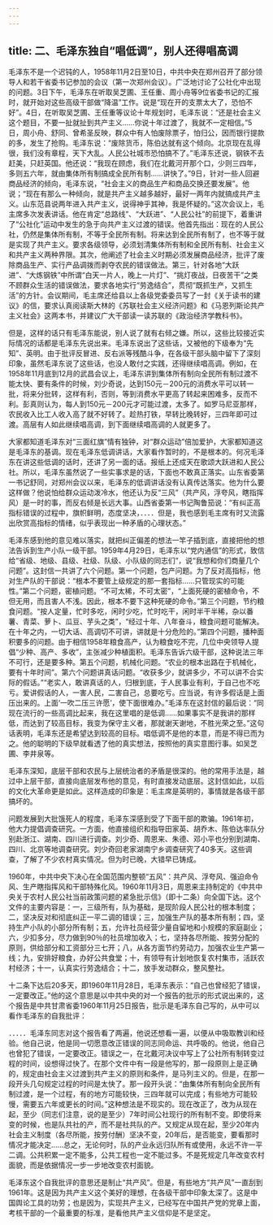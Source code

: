 ```yaml
---
---
---
```

title: 二、毛泽东独自“唱低调”，别人还得唱高调
---



毛泽东不是一个迟钝的人，1958年11月2日至10日，中共中央在郑州召开了部分领导人和若干省委书记参加的会议（第一次郑州会议）。广泛地讨论了公社化中出现的问题。3日下午，毛泽东在听取吴芝圃、王任重、周小舟等9位省委书记的汇报时，就开始对这些高级干部做“降温”工作。说是“现在开的支票太大了，恐怕不好”。4日，在听取吴芝圃、王任重等议论十年规划时，毛泽东说：“还是社会主义这个题目，不要一扯就扯到共产主义……你说十年过渡了，我就不一定相信。”5日，周小舟、舒同、曾希圣反映，群众中有人怕废除票子，怕归公，因而银行提款的多，发生了抢购。毛泽东说：“废除货币，陈伯达就有这个倾向。北京现在乱得很，我们没有章程，天下大乱。人民公社城市恐怕搞不了。”毛泽东还说，钢铁不去赶美，只赶英国。他还说：“我现在顾虑，我们在北戴河开那个口，少则三四年，多则五六年，就由集体所有制搞成全民所有制……讲快了。”9日，针对一些人回避商品经济的倾向，毛泽东说，“社会主义的商品生产和商品交换还要发展”。他说；“现在有那么一种倾向，就是共产主义越多越好，最好一两年内就搞成共产主义。山东范县说两年进入共产主义，说得神乎其神，我是怀疑的。”这次会议上，毛主席多次发表讲话。他在肯定“总路线”、“大跃进”、“人民公社”的前提下，着重讲了“公社化”运动中发生的急于向共产主义过渡的错误。他首先指出：现在的人民公社，仍然是集体所有制，不等于全民所有制。将来达到全民所有制了，也不等于就是实现了共产主义。要求各级领导，必须划清集体所有制和全民所有制、社会主义和共产主义两种界限。其次，他阐述了社会主义时期必须发展商品经济，批评了废除商品生产、实行产品调拨而剥夺农民的错误做法。第三，针对各地“大跃进”、“大炼钢铁”中所谓“白天一片人，晚上一片灯”、“挑灯夜战，日夜苦干”之类不顾群众生活的错误做法，要求各地实行“劳逸结合”，贯彻“既抓生产，又抓生活”的方针。会议期间，毛主席还给县以上各级党委委员写了一封《关于读书的建议》的信，要求认真阅读斯大林的《苏联社会主义经济问题》和《马恩列斯论共产主义社会》这两本书，并建议广大干部读一读苏联的《政治经济学教科书》。

但是，这样的话只有毛泽东能说，别人说了就有右倾之嫌。所以，这些比较接近实际情况的话都是毛泽东先说出来。毛泽东说出了这些话，又被他的下级奉为“先知”、英明。由于批评反冒进、反右派等残酷斗争，在各级干部头脑中留下了深刻印象，虽然毛泽东说了这些话，也没人敢付之实践，还得继续唱高调。例如，在1958年11月底到12月的武昌会议上，毛泽东讲到集体所有制向全民所有制过渡不能太快、要有条件的时候，刘少奇说，达到150元－200元的消费水平可以转一批，将来分批转，这样有利，否则，等到消费水平更高了转起来困难多，反而不利。彭真则认为，每人到150元－200元才可能过渡，太多了。如罗马尼亚那样，农民收入比工人收入高了就不好转了。趁热打铁，早转比晚转好，三四年即可过渡。高层有人如此继续唱高调，到下面继续唱高调的人就更多了。

大家都知道毛泽东对“三面红旗”情有独钟，对“群众运动”倍加爱护，大家都知道这是毛泽东的基调。现在毛泽东低调讲话，大家看作暂时的，不是根本的。何况毛泽东在讲这些低调的话时，还讲了另一面的话。报纸上还成天在歌颂大跃进和人民公社。所以，毛泽东虽然说了一些实事求是的话，下面也不敢真正落实。山东省委第一书记舒同，对郑州会议以来，毛泽东的低调讲话没有认真传达落实。他为什么要这样做？他说怕给群众运动泼冷水，他还认为反“三风”（共产风，浮夸风，瞎指挥风）是一时的事，而反右倾是长远大事。山西省委第一书记陶鲁笳说：“有纠正高指标错误的过程中，旗帜鲜明，态度坚决，．．．．但是，我也感到毛主席有时又流露出欣赏高指标的情绪，似乎表现出一种矛盾的心理状态。”

毛泽东感到他的意见难以落实，就把纠正偏差的想法一竿子插到底，直接把他的想法告诉到生产小队一级干部。1959年4月29日，毛泽东以“党内通信”的形式，致信给“省级、地级、县级、社级、队级、小队级的同志们”，说“我想和你们商量几个问题”。这封信一共讲了六个问题。第一个问题，包产问题。为了反对高指标，他对生产队的干部说：“根本不要管上级规定的那一套指标……只管现实的可能性。”第二个问题，密植问题。“不可太稀，不可太密”，“上面死硬的密植命令，不但无用，而且害人不浅。因此，根本不要下这种死硬的命令。”第三个问题，节约粮食问题。“按人定量，忙时多吃，闲时少吃，忙时吃干，闲时半干半稀，杂以番薯、青菜、萝卜、瓜豆、芋头之类”，“经过十年、八年奋斗，粮食问题可能解决。在十年之内，一切大话、高调切不可讲，讲就是十分危险的。”第四个问题，播种面积要多的问题。由于相信1958年粮食高产，认为粮食吃不完，几位中央领导人提倡“少种、高产、多收”，主张减少种植面积。毛泽东告诉六级干部，这种说法三年不可行，还是要多种。第五个问题，机械化问题。“农业的根本出路在于机械化，要有十年时间”。第六个问题讲真话问题。“收获多少，就讲多少，不可以讲不合实际的假话。”“老实人，敢讲真话的人，归根到底，于人民事业有利，于自己也不吃亏。爱讲假话的人，一害人民，二害自己，总要吃亏。应当说，有许多假话是上面压出来的。上面‘一吹二压三许愿’，使下面很难办。”毛泽东在这封信的最后说：“同现在流行的一些高调比起来，我在这里唱的是低调……如果事实不是我讲的那样低，而达到了较高目标，我变为保守主义者，那就谢天谢地，不胜光荣之至。”这句话表明，毛泽东还是希望达到较高的目标。唱低调不是他的本意，而是不得已而为之。他的聪明的下级早就看透了他的真实想法，按照他的真实意图行事。如吴芝圃、李井泉等。

毛泽东深知，底层干部和农民与上层统治者的矛盾是很深的。他的常用手法是，越过中上层干部，直接向底层发布他的意见，有时直接发动底层。这封信如此，以后的文化大革命更是如此。这样造成的印象是：毛主席是英明的，事情就是各级干部搞坏的。

问题发展到大批饿死人的程度，毛泽东深感到受了下面干部的欺骗。1961年初，他大力提倡调查研究。一方面，他直接组织和指导田家英、胡乔木、陈伯达率队分别赴浙江、湖南、四川进行调查。刘少奇、周恩来、朱德、邓小平也分别到湖南、四川、北京等地调查研究。刘少奇回老家湖南宁乡调查研究了40多天。这些调查，了解了不少农村真实情况。但为时已晚，大错早已铸成。

1960年，中共中央下决心在全国范围内整顿“五风”：共产风、浮夸风、强迫命令风、生产瞎指挥风和干部特殊化风。1960年11月3日，周恩来主持制定的《中共中央关于农村人民公社当前政策问题的紧急批示信》（即十二条）向全国下达。这个文件的主要内容是：一，三级所有，队为基础，是现阶段人民公社的根本制度；二，坚决反对和彻底纠正一平二调的错误；三，加强生产队的基本所有制；四，坚持生产小队的小部分所有制；五，允许社员经营少量自留地和小规模的家庭副业；六，少扣多分，尽力做到90％的社员增加收入；七，坚持各尽所能、按劳分配的原则，供给部分和工资部分三七开；八，从各方面节约劳动力，加强农业生产第一线；九，安排好粮食，办好公共食堂；十，有领导有计划地恢复农村集市，活跃农村经济；十一，认真实行劳逸结合；十二，放手发动群众，整风整社。

十二条下达后20多天，即1960年11月28日，毛泽东表示：“自己也曾经犯了错误，一定要改正。”他的这个意思是以中共中央的对一个报告的批示的形式说出来的，这个报告是中共甘肃省委1960年11月25日报告，批示是毛泽东自己写的，从中可以看作毛泽东的自我批评：

．．．．．毛泽东同志对这个报告看了两遍，他说还想看一遍，以便从中吸取教训和经验。他自己说，他是同一切愿意改正错误的同志同命运、共呼吸的。他说，他自己也曾犯了错误，一定要改正。错误之一，在北戴河决议中写上了公社所有制转变过程的时间，设想得过快了。在那个文件中有一段是他写的，那一段原则上是正确的，规定由社会主义过渡到共产主义的原则和条件，是马列主义的。但是，在那一段开头几句规定过程的时间是太快了。那一段开头说：“由集体所有制向全民所有制过渡，是一个过程，有的地方可能较快，三四年就可以完成；有些地方可能较慢，需要五六年或更长的时间。”这种想法是不现实的。现在改正了，改为从现在起，至少（同志们注意，说的是至少）7年时间公社现行的所有制不变。即使将来变的时候，也是队共社的产，而不是社共队的产。又规定从现在起，至少20年内社会主义制度（各尽所能，按劳付酬）坚决不变，20年后，是否能变，要看那时情况才能决定……总之，无论何时，队的产业永远归队所有或使用，永远不许一平二调。公共积累一定不能多，公共工程也一定不能过多。不是死规定几年改变农村面貌，而是依据情况一步一步地改变农村面貌。

毛泽东这个自我批评的意思还是制止“共产风”。但是，有些地方“共产风”一直刮到1961年。这是因为共产主义这个美好的理想，在各级干部中印象太深了。这是中国舆论工具的功劳；也是因为，实现共产主义，已经写在中国共产党的党章上面，考核干部的一个最重要的标准，是看他共产主义信仰是不是坚定。